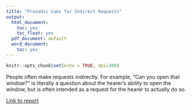 ```yaml
---
title: "Prosodic Cues for Indirect Requests"
output:
  html_document:
    toc: yes
    toc_float: yes
  pdf_document: default
  word_document:
    toc: yes
---
```


```r
knitr::opts_chunk$set(echo = TRUE, dpi=300)
```

People often make requests indirectly. For example, "Can you open that window?" is literally a question about the hearer's ability to open the window, but is often intended as a request for the hearer to actually do so.

[Link to report](src/analysis/exp1/exp1.html)